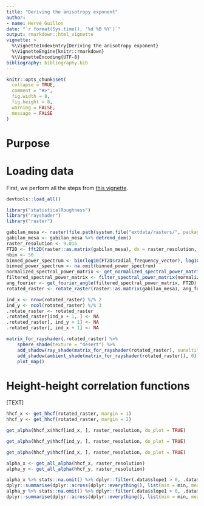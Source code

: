 ```yaml
---
title: "Deriving the anisotropy exponent"
author:
- name: Hervé Guillon
date: "`r format(Sys.time(), '%d %B %Y')`"
output: rmarkdown::html_vignette
vignette: >
  %\VignetteIndexEntry{Deriving the anisotropy exponent}
  %\VignetteEngine{knitr::rmarkdown}
  %\VignetteEncoding{UTF-8}
bibliography: bibliography.bib
---
```


```r
knitr::opts_chunk$set(
  collapse = TRUE,
  comment = "#>",
  fig.width = 8, 
  fig.height = 8,
  warning = FALSE,
  message = FALSE
)
```

# Purpose


# Loading data

First, we perform all the steps from [this vignette](articles/rotating_rasters.html).

```r
devtools::load_all()
```

```r
library("statisticalRoughness")
library("rayshader")
library("raster")

gabilan_mesa <- raster(file.path(system.file("extdata/rasters/", package = "statisticalRoughness"), "gabilan_mesa.tif"))
gabilan_mesa <- gabilan_mesa %>% detrend_dem() 
raster_resolution <- 9.015
FT2D <- fft2D(raster::as.matrix(gabilan_mesa), dx = raster_resolution, dy = raster_resolution, Hann = TRUE)
nbin <- 50
binned_power_spectrum <- bin(log10(FT2D$radial_frequency_vector), log10(FT2D$spectral_power_vector), nbin)
binned_power_spectrum <- na.omit(binned_power_spectrum)
normalized_spectral_power_matrix <- get_normalized_spectral_power_matrix(binned_power_spectrum, FT2D)
filtered_spectral_power_matrix <- filter_spectral_power_matrix(normalized_spectral_power_matrix, FT2D, quantile_prob = c(0.9999))
ang_fourier <- get_fourier_angle(filtered_spectral_power_matrix, FT2D)
rotated_raster <- rotate_raster(raster::as.matrix(gabilan_mesa), ang_fourier)
```

```r
ind_x <- nrow(rotated_raster) %/% 2
ind_y <- ncol(rotated_raster) %/% 3
.rotate_raster <- rotated_raster
.rotated_raster[ind_x + 1, ] <- NA
.rotated_raster[, ind_y + 1] <- NA
.rotated_raster[, ind_x + 1] <- NA

matrix_for_rayshader(.rotated_raster) %>%
	sphere_shade(texture = "desert") %>%
    add_shadow(ray_shade(matrix_for_rayshader(rotated_raster), sunaltitude = 20), max_darken = 0.3) %>%  
    add_shadow(ambient_shade(matrix_for_rayshader(rotated_raster)), 0) %>%
    plot_map()
```

# Height-height correlation functions

[TEXT]

```r
hhcf_x <- get_hhcf(rotated_raster, margin = 1)
hhcf_y <- get_hhcf(rotated_raster, margin = 2)
```

```r
get_alpha(hhcf_x$hhcf[ind_x, ], raster_resolution, do_plot = TRUE)
```

```r
get_alpha(hhcf_y$hhcf[ind_y, ], raster_resolution, do_plot = TRUE)
```
```r
get_alpha(hhcf_y$hhcf[ind_x, ], raster_resolution, do_plot = TRUE)
```

```r
alpha_x <- get_all_alpha(hhcf_x, raster_resolution) 
alpha_y <- get_all_alpha(hhcf_y, raster_resolution)
```

```r
alpha_x %>% stats::na.omit() %>% dplyr::filter(.data$slope1 > 0, .data$slope2 > 0) %>%
dplyr::summarise(dplyr::across(dplyr::everything(), list(min = min, mean = mean, max = max, sd = sd)))
alpha_y %>% stats::na.omit() %>% dplyr::filter(.data$slope1 > 0, .data$slope2 > 0) %>%
dplyr::summarise(dplyr::across(dplyr::everything(), list(min = min, mean = mean, max = max, sd = sd)))
```
